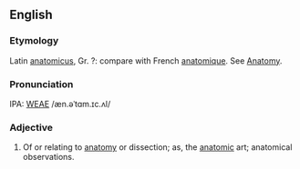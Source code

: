 ==English==
===Etymology===
Latin [[anatomicus]], Gr. ?: compare with French [[anatomique]].  See [[Anatomy]].

===Pronunciation===
IPA: [[WEAE]] /æn.əˈtɑm.ɪc.ʌl/

===Adjective===
#   Of or relating to [[anatomy]] or dissection; as, the [[anatomic]]  art; anatomical observations.
<!-- material copied from Webster's Revised Unabridged Dictionary (1913) -->